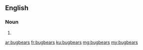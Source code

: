 ==English==

===Noun===
{{head|en}}

# {{plural of|bugbear}}

[[ar:bugbears]]
[[fr:bugbears]]
[[ku:bugbears]]
[[mg:bugbears]]
[[my:bugbears]]